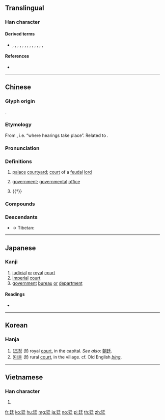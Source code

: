 {{character info/new}}
==Translingual==

===Han character===
{{Han char|rn=54|rad=廴|as=04|sn=7|four=12401|canj=NKHG|ids=⿺廴𡈼}}

====Derived terms====
* {{l|mul|挺}}, {{l|mul|庭}}, {{l|mul|艇}}, {{l|mul|霆}}, {{l|mul|蜓}}, {{l|mul|珽}}, {{l|mul|綎}}, {{l|mul|娗}}, {{l|mul|莛}}, {{l|mul|筳}}, {{l|mul|梃}}, {{l|mul|侹}}, {{l|mul|頲}}, {{l|mul|鋌}}

====References====
* {{Han ref|kx=0353.020|dkj=09571|dj=0667.010|hdz=10403.110|uh=5EF7|ud=24311|bh=A7CA|bd=42954}}

----

==Chinese==
{{zh-forms}}

===Glyph origin===
{{Han etym}}
{{Han compound|廴|𡈼|c1=s|c2=p|ls=psc}}.

===Etymology===
From {{och-l|聽|to hear}}, i.e. “where hearings take place”. Related to {{och-l|廳|hall}}.

===Pronunciation===
{{zh-pron
|m=tíng
|c=ting4
|md=dìng
|mn=têng/xm,zz:thêng
|mn-t=têng5
|w=3din
|mc=y
|oc=y
|cat=n
}}

===Definitions===
{{zh-hanzi}}

# {{lb|zh|historical}} [[palace]] [[courtyard]]; [[court]] of a [[feudal]] [[lord]]
# {{lb|zh|historical}} [[government]]; [[governmental]] [[office]]
# {{†}} {{zh-alt-form|庭|[[courtyard]]}}

===Compounds===
{{zh-der|廷諍|二朝廷|廟廷|廷辱|小朝廷|徑廷|廷魁|廷試|廷杖|廷掾|廷對|廷尉|廷爭面折|宮廷|內廷|清廷|朝廷|教廷|面折廷爭|阿根廷|銓廷}}

===Descendants===
* → Tibetan: {{l|bo|ཐིང||government department or office at the provincial level}}

----

==Japanese==

===Kanji===
{{ja-kanji|grade=c|rs=廴04}}

# [[judicial]] [[or]] [[royal]] [[court]]
# [[imperial]] [[court]]
# [[government]] [[bureau]] [[or]] [[department]]

====Readings====
* {{ja-readings|on=[[てい]] (tei)|kun=[[にわ]] (niwa)}}

----

==Korean==

===Hanja===
{{ko-hanja|hangeul=정|rv=jeong|mr=chŏng}}

# ([[조정]] ''정'') royal [[court]], in the capital. ''See also'': [[朝廷]]. 
# ([[마을]] ''정'') rural [[court]], in the village. cf. Old English ''[[þing]]''.

----

==Vietnamese==

===Han character===
{{vi-hantu|[[đình]]|rs=廴04}}

# {{defn|lang=vi|sort=廴04}}

[[fr:廷]]
[[ko:廷]]
[[hu:廷]]
[[mg:廷]]
[[ja:廷]]
[[no:廷]]
[[pl:廷]]
[[th:廷]]
[[zh:廷]]